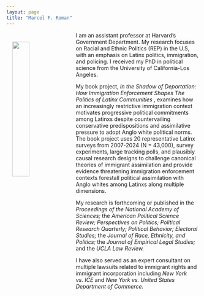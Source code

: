 ```yaml
---
layout: page
title: "Marcel F. Roman"
---
```


<link rel="stylesheet" href="styles.css" type="text/css">

<img src="files/headshot2.jpg" align="left" hspace="15" vspace="25" style="width:30%">

<p> I am an assistant professor at Harvard's Government Department. My research focuses on Racial and Ethnic Politics (REP) in the U.S, with an emphasis on Latinx politics, immigration, and policing. I received my PhD in political science from the University of California-Los Angeles.</p>

<p> My book project, <i> In the Shadow of Deportation: How Immigration Enforcement Shapes The Politics of Latinx Communities </i>, examines how an increasingly restrictive immigration context motivates progressive political commitments among Latinxs despite countervailing conservative predispositions and assimilative pressure to adopt Anglo white political norms. The book project uses 20 representative Latinx surveys from 2007-2024 (N = 43,000), survey experiments, large tracking polls, and plausibly causal research designs to challenge canonical theories of immigrant assimilation and provide evidence threatening immigration enforcement contexts forestall political assimilation with Anglo whites among Latinxs along multiple dimensions. </p>

My research is forthcoming or published in the <i> Proceedings of the National Academy of Sciences; </i> the <i> American Political Science Review; </i> <i> Perspectives on Politics; </i> <i> Political Research Quarterly; </i> <i> Political Behavior; </i> <i> Electoral Studies; </i>  the <i> Journal of Race, Ethnicity, and Politics; </i>  the <i> Journal of Empirical Legal Studies; </i> and the <i> UCLA Law Review. </i> </p>

<p> I have also served as an expert consultant on multiple lawsuits related to immigrant rights and immigrant incorporation including <i> New York vs. ICE </i> and <i> New York vs. United States Department of Commerce. </i> </p>

